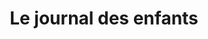 ---
expert: ""
metadata:
  title: "Le journal des enfants - Out of the Books"
  description: >-
    Rencontre avec Nathalie Lemaire
  robots:
    index: true
    follow: true
published: true
title: "Le journal des enfants"
description: >-
  Rencontre avec Nathalie Lemaire
publishDate: 2023-05-24T00:00:00.000Z
category: live
tags:
  - live
  - education
image: "https://i.ytimg.com/vi/f1tizv-AOno/sddefault.jpg"
duration: "37min"
media:
  type: "youtube"
  videoUrl: "https://www.youtube.com/watch?v=f1tizv-AOno"
---